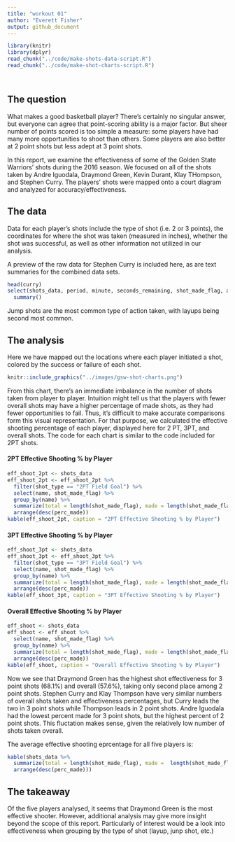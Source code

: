 ```yaml
---
title: "workout 01"
author: "Everett Fisher"
output: github_document
---
```


```r
library(knitr)
library(dplyr)
read_chunk("../code/make-shots-data-script.R")
read_chunk("../code/make-shot-charts-script.R")
```

```r
```

```r
```

## The question

What makes a good basketball player? There's certainly no singular answer, but everyone can agree that point-scoring ability is a major factor. But sheer number of points scored is too simple a measure: some players have had many more opportunities to shoot than others. Some players are also better at 2 point shots but less adept at 3 point shots.

In this report, we examine the effectiveness of some of the Golden State Warriors' shots during the 2016 season. We focused on all of the shots taken by Andre Iguodala, Draymond Green, Kevin Durant, Klay THompson, and Stephen Curry. The players' shots were mapped onto a court diagram and analyzed for accuracy/effectiveness.

## The data

Data for each player's shots include the type of shot (i.e. 2 or 3 points), the coordinates for where the shot was taken (measured in inches), whether the shot was successful, as well as other information not utilized in our analysis.

A preview of the raw data for Stephen Curry is included here, as are text summaries for the combined data sets.

```r
head(curry)
select(shots_data, period, minute, seconds_remaining, shot_made_flag, action_type, shot_type, x, y) %>%
  summary()
```

Jump shots are the most common type of action taken, with layups being second most common.

## The analysis

Here we have mapped out the locations where each player initiated a shot, colored by the success or failure of each shot.

```r
knitr::include_graphics("../images/gsw-shot-charts.png")
```

From this chart, there's an immediate imbalance in the number of shots taken from player to player. Intuition might tell us that the players with fewer overall shots may have a higher percentage of made shots, as they had fewer opportunities to fail. Thus, it's difficult to make accurate comparisons form this visual representation. For that purpose, we calculated the effective shooting percentage of each player, displayed here for 2 PT, 3PT, and overall shots. The code for each chart is similar to the code included for 2PT shots.

#### 2PT Effective Shooting % by Player

```r
eff_shoot_2pt <- shots_data
eff_shoot_2pt <- eff_shoot_2pt %>%
  filter(shot_type == "2PT Field Goal") %>%
  select(name, shot_made_flag) %>%
  group_by(name) %>%
  summarize(total = length(shot_made_flag), made = length(shot_made_flag[shot_made_flag == "shot_yes"]), perc_made = round(made/total, digits = 3)) %>%
  arrange(desc(perc_made))
kable(eff_shoot_2pt, caption = "2PT Effective Shooting % by Player")
```

#### 3PT Effective Shooting % by Player

```r
eff_shoot_3pt <- shots_data
eff_shoot_3pt <- eff_shoot_3pt %>%
  filter(shot_type == "3PT Field Goal") %>%
  select(name, shot_made_flag) %>%
  group_by(name) %>%
  summarize(total = length(shot_made_flag), made = length(shot_made_flag[shot_made_flag == "shot_yes"]), perc_made = round(made/total, digits = 3)) %>%
  arrange(desc(perc_made))
kable(eff_shoot_3pt, caption = "3PT Effective Shooting % by Player")
```

#### Overall Effective Shooting % by Player

```r
eff_shoot <- shots_data
eff_shoot <- eff_shoot %>%
  select(name, shot_made_flag) %>%
  group_by(name) %>%
  summarize(total = length(shot_made_flag), made = length(shot_made_flag[shot_made_flag == "shot_yes"]), perc_made = round(made/total, digits = 3)) %>%
  arrange(desc(perc_made))
kable(eff_shoot, caption = "Overall Effective Shooting % by Player")
```

Now we see that Draymond Green has the highest shot effectiveness for 3 point shots (68.1%) and overall (57.6%), taking only second place among 2 point shots. Stephen Curry and Klay Thompson have very similar numbers of overall shots taken and effectiveness percentages, but Curry leads the two in 3 point shots while Thompson leads in 2 point shots. Andre Iguodala had the lowest percent made for 3 point shots, but the highest percent of 2 point shots. This fluctation makes sense, given the relatively low number of shots taken overall.

The average effective shooting eprcentage for all five players is:

```r
kable(shots_data %>%
  summarize(total = length(shot_made_flag), made =  length(shot_made_flag[shot_made_flag == "shot_yes"]), perc_made = round(made/total, digits = 3)) %>%
  arrange(desc(perc_made)))
```

## The takeaway

Of the five players analysed, it seems that Draymond Green is the most effective shooter. However, additional analysis may give more insight beyond the scope of this report. Particularly of interest would be a look into effectiveness when grouping by the type of shot (layup, junp shot, etc.) 